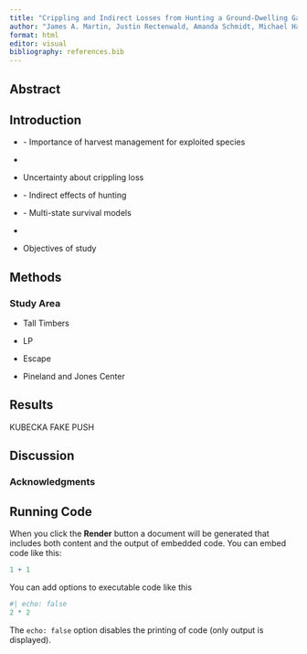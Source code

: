 ```yaml
---
title: "Crippling and Indirect Losses from Hunting a Ground-Dwelling Game Bird"
author: "James A. Martin, Justin Rectenwald, Amanda Schmidt, Michael Hazelbaker, Holly Lott, Alex Jackson, Geoff Beane, and D. Clay Sisson"
format: html
editor: visual
bibliography: references.bib
---
```


## Abstract

## Introduction



-   \- Importance of harvest management for exploited species

-   

-   Uncertainty about crippling loss

-   \- Indirect effects of hunting

-   \- Multi-state survival models

-   

-   Objectives of study

## Methods

### Study Area

-   Tall Timbers <!--# Hazelbaker -->

-   LP <!--# Holly -->

-   Escape <!--# Amanda -->

-   Pineland and Jones Center <!--# Justin -->

## Results

KUBECKA FAKE PUSH

## Discussion

### Acknowledgments

## Running Code

When you click the **Render** button a document will be generated that includes both content and the output of embedded code. You can embed code like this:

```r
1 + 1
```

You can add options to executable code like this

```r
#| echo: false
2 * 2
```

The `echo: false` option disables the printing of code (only output is displayed).
